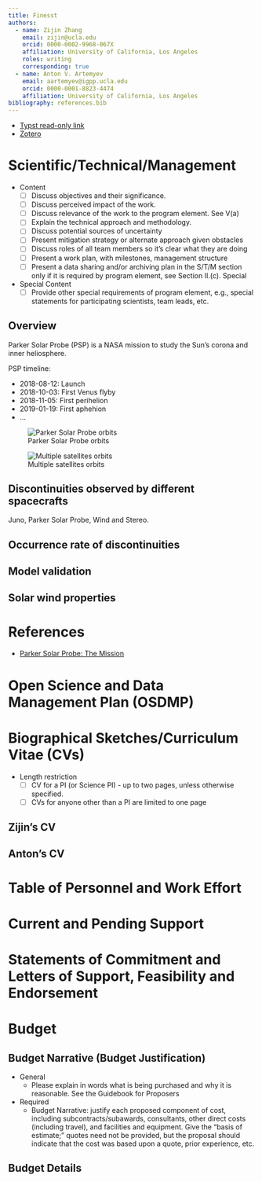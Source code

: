 ```yaml
---
title: Finesst
authors:
  - name: Zijin Zhang
    email: zijin@ucla.edu
    orcid: 0000-0002-9968-067X
    affiliation: University of California, Los Angeles
    roles: writing
    corresponding: true
  - name: Anton V. Artemyev
    email: aartemyev@igpp.ucla.edu
    orcid: 0000-0001-8823-4474
    affiliation: University of California, Los Angeles
bibliography: references.bib
---
```


::: {.content-visible when-format="html"}
- [Typst read-only link](https://typst.app/project/rcdOBrTQmyYMywRvZtZvlQ)
- [Zotero]()
:::

# Scientific/Technical/Management

::: {.content-visible when-format="html"}
::: column-margin
-   Content
    -   [ ] Discuss objectives and their significance.
    -   [ ] Discuss perceived impact of the work.
    -   [ ] Discuss relevance of the work to the program element. See V(a)
    -   [ ] Explain the technical approach and methodology.
    -   [ ] Discuss potential sources of uncertainty
    -   [ ] Present mitigation strategy or alternate approach given obstacles
    -   [ ] Discuss roles of all team members so it’s clear what they are doing
    -   [ ] Present a work plan, with milestones, management structure
    -   [ ] Present a data sharing and/or archiving plan in the S/T/M section only if it is required by program element, see Section II.(c). Special
-   Special Content
    -   [ ] Provide other special requirements of program element, e.g., special statements for participating scientists, team leads, etc.
:::
:::

## Overview

Parker Solar Probe (PSP) is a NASA mission to study the Sun's corona and inner heliosphere.

PSP timeline:

- 2018-08-12: Launch
- 2018-10-03: First Venus flyby
- 2018-11-05: First perihelion
- 2019-01-19: First aphehion
- ...

![Parker Solar Probe orbits](images/PSP_01_orbit.png)

![Multiple satellites orbits](images/paste-1.png)

<!-- ![Juno orbit](https://www.nasa.gov/wp-content/uploads/2023/03/575573main_Juno20110727-3-43_full.jpg) -->


## Discontinuities observed by different spacecrafts

Juno, Parker Solar Probe, Wind and Stereo.

## Occurrence rate of discontinuities

## Model validation

<!-- ![PSP orbits](https://blogs.nasa.gov/parkersolarprobe/wp-content/uploads/sites/274/2021/01/Parker-Orbit7Geometry-scaled.jpg) -->

## Solar wind properties

# References

-   [Parker Solar Probe: The Mission](https://parkersolarprobe.jhuapl.edu/The-Mission/index.php)

# Open Science and Data Management Plan (OSDMP)

# Biographical Sketches/Curriculum Vitae (CVs)

::: {.content-visible when-format="html"}
::: column-margin
-   Length restriction
    -   [ ] CV for a PI (or Science PI) - up to two pages, unless otherwise specified.
    -   [ ] CVs for anyone other than a PI are limited to one page
:::
:::

## Zijin's CV

## Anton's CV

# Table of Personnel and Work Effort

# Current and Pending Support

# Statements of Commitment and Letters of Support, Feasibility and Endorsement

# Budget

## Budget Narrative (Budget Justification)

::: {.content-visible when-format="html"}
::: column-margin
-   General
    -   Please explain in words what is being purchased and why it is reasonable. See the Guidebook for Proposers
-   Required
    -   Budget Narrative: justify each proposed component of cost, including subcontracts/subawards, consultants, other direct costs (including travel), and facilities and equipment. Give the "basis of estimate;" quotes need not be provided, but the proposal should indicate that the cost was based upon a quote, prior experience, etc.
:::
:::

## Budget Details